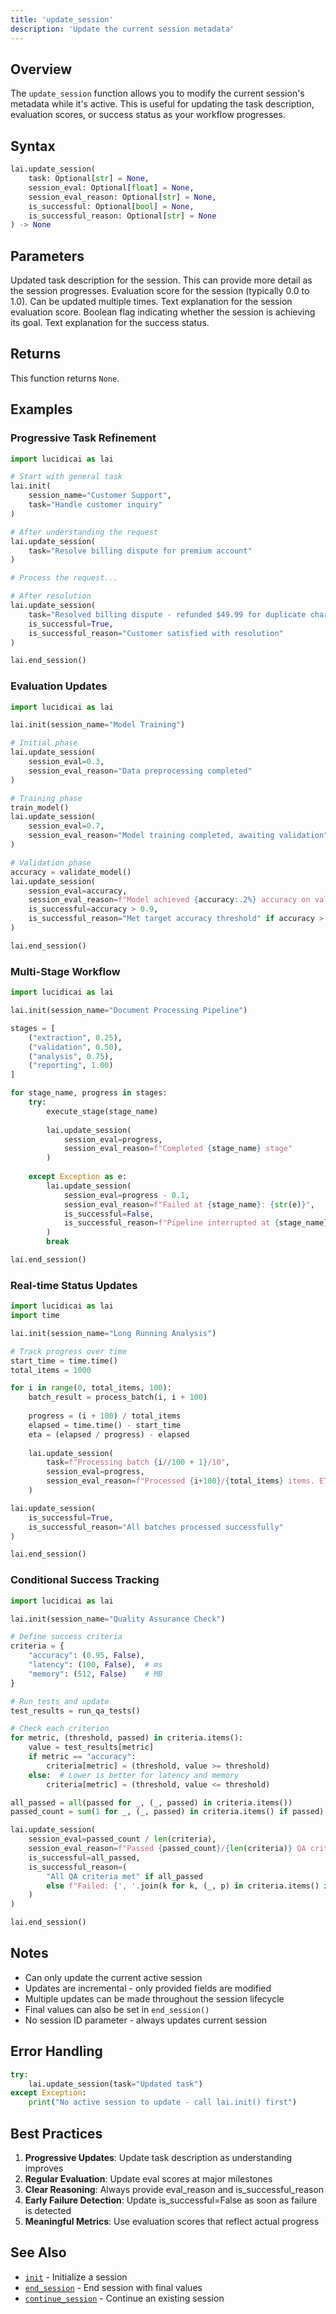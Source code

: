 ```yaml
---
title: 'update_session'
description: 'Update the current session metadata'
---
```


## Overview

The `update_session` function allows you to modify the current session's metadata while it's active. This is useful for updating the task description, evaluation scores, or success status as your workflow progresses.

## Syntax

```python
lai.update_session(
    task: Optional[str] = None,
    session_eval: Optional[float] = None,
    session_eval_reason: Optional[str] = None,
    is_successful: Optional[bool] = None,
    is_successful_reason: Optional[str] = None
) -> None
```

## Parameters

<ParamField path="task" type="string" optional>
  Updated task description for the session. This can provide more detail as the session progresses.
</ParamField>

<ParamField path="session_eval" type="float" optional>
  Evaluation score for the session (typically 0.0 to 1.0). Can be updated multiple times.
</ParamField>

<ParamField path="session_eval_reason" type="string" optional>
  Text explanation for the session evaluation score.
</ParamField>

<ParamField path="is_successful" type="boolean" optional>
  Boolean flag indicating whether the session is achieving its goal.
</ParamField>

<ParamField path="is_successful_reason" type="string" optional>
  Text explanation for the success status.
</ParamField>

## Returns

This function returns `None`.

## Examples

### Progressive Task Refinement

```python
import lucidicai as lai

# Start with general task
lai.init(
    session_name="Customer Support",
    task="Handle customer inquiry"
)

# After understanding the request
lai.update_session(
    task="Resolve billing dispute for premium account"
)

# Process the request...

# After resolution
lai.update_session(
    task="Resolved billing dispute - refunded $49.99 for duplicate charge",
    is_successful=True,
    is_successful_reason="Customer satisfied with resolution"
)

lai.end_session()
```

### Evaluation Updates

```python
import lucidicai as lai

lai.init(session_name="Model Training")

# Initial phase
lai.update_session(
    session_eval=0.3,
    session_eval_reason="Data preprocessing completed"
)

# Training phase
train_model()
lai.update_session(
    session_eval=0.7,
    session_eval_reason="Model training completed, awaiting validation"
)

# Validation phase
accuracy = validate_model()
lai.update_session(
    session_eval=accuracy,
    session_eval_reason=f"Model achieved {accuracy:.2%} accuracy on validation set",
    is_successful=accuracy > 0.9,
    is_successful_reason="Met target accuracy threshold" if accuracy > 0.9 else "Below target accuracy"
)

lai.end_session()
```

### Multi-Stage Workflow

```python
import lucidicai as lai

lai.init(session_name="Document Processing Pipeline")

stages = [
    ("extraction", 0.25),
    ("validation", 0.50),
    ("analysis", 0.75),
    ("reporting", 1.00)
]

for stage_name, progress in stages:
    try:
        execute_stage(stage_name)
        
        lai.update_session(
            session_eval=progress,
            session_eval_reason=f"Completed {stage_name} stage"
        )
        
    except Exception as e:
        lai.update_session(
            session_eval=progress - 0.1,
            session_eval_reason=f"Failed at {stage_name}: {str(e)}",
            is_successful=False,
            is_successful_reason=f"Pipeline interrupted at {stage_name}"
        )
        break

lai.end_session()
```

### Real-time Status Updates

```python
import lucidicai as lai
import time

lai.init(session_name="Long Running Analysis")

# Track progress over time
start_time = time.time()
total_items = 1000

for i in range(0, total_items, 100):
    batch_result = process_batch(i, i + 100)
    
    progress = (i + 100) / total_items
    elapsed = time.time() - start_time
    eta = (elapsed / progress) - elapsed
    
    lai.update_session(
        task=f"Processing batch {i//100 + 1}/10",
        session_eval=progress,
        session_eval_reason=f"Processed {i+100}/{total_items} items. ETA: {eta:.0f}s"
    )

lai.update_session(
    is_successful=True,
    is_successful_reason="All batches processed successfully"
)

lai.end_session()
```

### Conditional Success Tracking

```python
import lucidicai as lai

lai.init(session_name="Quality Assurance Check")

# Define success criteria
criteria = {
    "accuracy": (0.95, False),
    "latency": (100, False),  # ms
    "memory": (512, False)    # MB
}

# Run tests and update
test_results = run_qa_tests()

# Check each criterion
for metric, (threshold, passed) in criteria.items():
    value = test_results[metric]
    if metric == "accuracy":
        criteria[metric] = (threshold, value >= threshold)
    else:  # Lower is better for latency and memory
        criteria[metric] = (threshold, value <= threshold)

all_passed = all(passed for _, (_, passed) in criteria.items())
passed_count = sum(1 for _, (_, passed) in criteria.items() if passed)

lai.update_session(
    session_eval=passed_count / len(criteria),
    session_eval_reason=f"Passed {passed_count}/{len(criteria)} QA criteria",
    is_successful=all_passed,
    is_successful_reason=(
        "All QA criteria met" if all_passed 
        else f"Failed: {', '.join(k for k, (_, p) in criteria.items() if not p)}"
    )
)

lai.end_session()
```

## Notes

- Can only update the current active session
- Updates are incremental - only provided fields are modified
- Multiple updates can be made throughout the session lifecycle
- Final values can also be set in `end_session()`
- No session ID parameter - always updates current session

## Error Handling

```python
try:
    lai.update_session(task="Updated task")
except Exception:
    print("No active session to update - call lai.init() first")
```

## Best Practices

1. **Progressive Updates**: Update task description as understanding improves
2. **Regular Evaluation**: Update eval scores at major milestones
3. **Clear Reasoning**: Always provide eval_reason and is_successful_reason
4. **Early Failure Detection**: Update is_successful=False as soon as failure is detected
5. **Meaningful Metrics**: Use evaluation scores that reflect actual progress

## See Also

- [`init`](/api-reference/api_functions/init) - Initialize a session
- [`end_session`](/api-reference/api_functions/end_session) - End session with final values
- [`continue_session`](/api-reference/api_functions/continue_session) - Continue an existing session